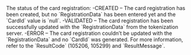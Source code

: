 <ResponseField name="Status" type="string" >    
The status of the card registration:  
-CREATED – The card registration has been created, but no `RegistrationData` has been entered yet and the `CardId` value is `null`.  
-VALIDATED – The card registration has been successfully updated with the `RegistrationData` from the tokenization server.  
-ERROR – The card registration couldn’t be updated with the `RegistrationData` and no `CardId` was generated. For more information, refer to the `ResultCode` (105206, 105299) and `ResultMessage`.  
</ResponseField>